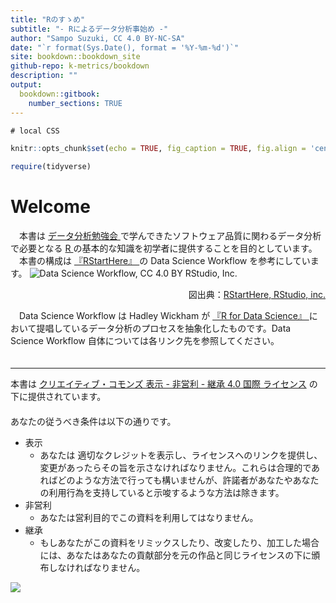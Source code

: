 ```yaml
---
title: "Rのすゝめ"
subtitle: "- Rによるデータ分析事始め -"
author: "Sampo Suzuki, CC 4.0 BY-NC-SA"
date: "`r format(Sys.Date(), format = '%Y-%m-%d')`"
site: bookdown::bookdown_site
github-repo: k-metrics/bookdown
description: ""
output: 
  bookdown::gitbook:
    number_sections: TRUE
---
```


```css
# local CSS
```

```r
knitr::opts_chunk$set(echo = TRUE, fig_caption = TRUE, fig.align = 'center')

require(tidyverse)
```

# Welcome {-}
　本書は [データ分析勉強会 <i class="fa fa-external-link"></i>](https://sites.google.com/site/kantometrics/home){target="_blank"} で学んできたソフトウェア品質に関わるデータ分析で必要となる [R <i class="fa fa-external-link"></i>](https://www.r-project.org/){target="_blank"} の基本的な知識を初学者に提供することを目的としています。  
　本書の構成は [『RStartHere』 <i class="fa fa-external-link"></i>](https://github.com/rstudio/RStartHere){target="_blank"} の Data Science Workflow を参考にしています。
![Data Science Workflow, CC 4.0 BY RStudio, Inc.](./fig/data-science.png)

<p align=right>図出典：[RStartHere, RStudio, inc. <i class="fa fa-external-link"></i>](https://github.com/rstudio/RStartHere){target="_blank"}</p>

　Data Science Workflow は Hadley Wickham が [『R for Data Science』 <i class="fa fa-external-link"></i>](https://r4ds.had.co.nz/){target="_blank"} において提唱しているデータ分析のプロセスを抽象化したものです。Data Science Workflow 自体については各リンク先を参照してください。  
　  

---
本書は [クリエイティブ・コモンズ 表示 - 非営利 - 継承 4.0 国際 ライセンス](https://creativecommons.org/licenses/by-nc-sa/4.0/deed.ja) の下に提供されています。  
　  
あなたの従うべき条件は以下の通りです。

* 表示
  * あなたは 適切なクレジットを表示し、ライセンスへのリンクを提供し、変更があったらその旨を示さなければなりません。これらは合理的であればどのような方法で行っても構いませんが、許諾者があなたやあなたの利用行為を支持していると示唆するような方法は除きます。

* 非営利
  * あなたは営利目的でこの資料を利用してはなりません。

* 継承
  * もしあなたがこの資料をリミックスしたり、改変したり、加工した場合には、あなたはあなたの貢献部分を元の作品と同じライセンスの下に頒布しなければなりません。

![](https://i.creativecommons.org/l/by-nc-sa/4.0/88x31.png)

